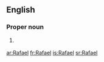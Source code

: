 ==English==

===Proper noun===
{{en-proper noun}}

# {{rare}} {{alternative spelling of|[[Raphael]]}}

[[ar:Rafael]]
[[fr:Rafael]]
[[is:Rafael]]
[[sr:Rafael]]